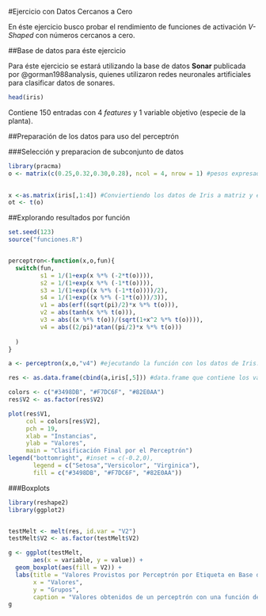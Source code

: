 #Ejercicio con Datos Cercanos a Cero

En éste ejercicio busco probar el rendimiento de funciones de activación *V-Shaped* con números cercanos a cero.


##Base de datos para éste ejercicio

Para éste ejercicio se estará utilizando la base de datos **Sonar** publicada por @gorman1988analysis, quienes utilizaron redes neuronales artificiales para clasificar datos de sonares.
```r
head(iris)
```
Contiene 150 entradas con 4 *features* y 1 variable objetivo (especie de la planta).

##Preparación de los datos para uso del perceptrón

###Selección y preparacion de subconjunto de datos
```r
library(pracma)
o <- matrix(c(0.25,0.32,0.30,0.28), ncol = 4, nrow = 1) #pesos expresados como una matriz de 1x4.

  
x <-as.matrix(iris[,1:4]) #Conviertiendo los datos de Iris a matriz y excluyendo la variable objetivo.
ot <- t(o)
```


##Explorando resultados por función

```r
set.seed(123)
source("funciones.R")


perceptron<-function(x,o,fun){
  switch(fun,
         s1 = 1/(1+exp(x %*% (-2*t(o)))),
         s2 = 1/(1+exp(x %*% (-1*t(o)))),
         s3 = 1/(1+exp((x %*% (-1*t(o))))/2),
         s4 = 1/(1+exp((x %*% (-1*t(o)))/3)),
         v1 = abs(erf((sqrt(pi)/2)*x %*% t(o))),
         v2 = abs(tanh(x %*% t(o))),
         v3 = abs((x %*% t(o))/(sqrt(1+x^2 %*% t(o)))),
         v4 = abs((2/pi)*atan((pi/2)*x %*% t(o)))
         
  )
}

a <- perceptron(x,o,"v4") #ejecutando la función con los datos de Iris.

res <- as.data.frame(cbind(a,iris[,5])) #data.frame que contiene los valores resultado de la función de activación del perceptrón y el valor de la variable objetivo en la base de datos Iris.

colors <- c("#3498DB", "#F7DC6F", "#82E0AA")
res$V2 <- as.factor(res$V2)

plot(res$V1,
     col = colors[res$V2],
     pch = 19,
     xlab = "Instancias",
     ylab = "Valores",
     main = "Clasificación Final por el Perceptrón")
legend("bottomright", #inset = c(-0.2,0),
       legend = c("Setosa","Versicolor", "Virginica"),
       fill = c("#3498DB", "#F7DC6F", "#82E0AA"))
```

###Boxplots

```r
library(reshape2)
library(ggplot2)


testMelt <- melt(res, id.var = "V2")
testMelt$V2 <- as.factor(testMelt$V2)

g <- ggplot(testMelt,
       aes(x = variable, y = value)) +
  geom_boxplot(aes(fill = V2)) +
  labs(title = "Valores Provistos por Perceptrón por Etiqueta en Base de Datos IRIS",
       x = "Valores",
       y = "Grupos",
       caption = "Valores obtenidos de un perceptrón con una función de activación logística.")
g 

```
